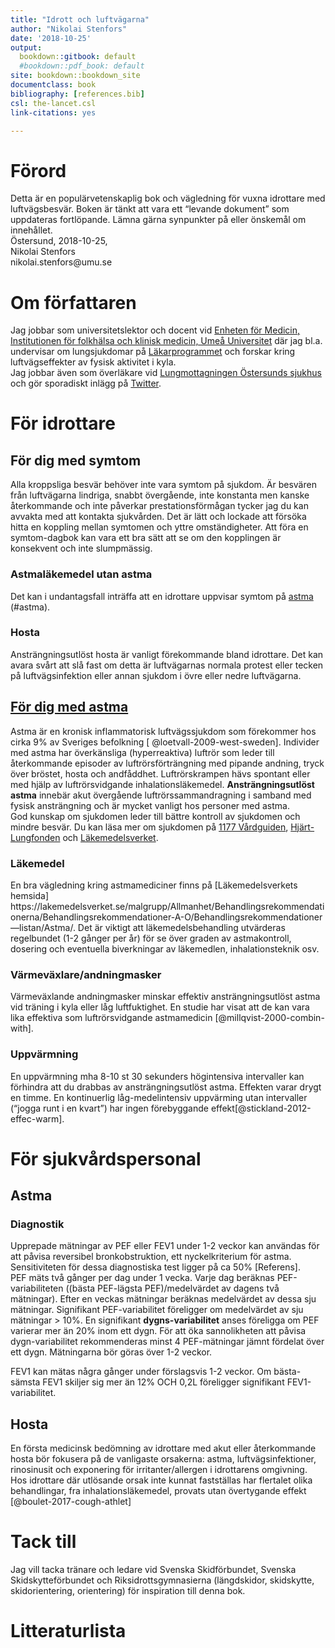 ```yaml
---
title: "Idrott och luftvägarna"
author: "Nikolai Stenfors"
date: '2018-10-25'
output:
  bookdown::gitbook: default
  #bookdown::pdf_book: default
site: bookdown::bookdown_site
documentclass: book
bibliography: [references.bib]
csl: the-lancet.csl
link-citations: yes

---
```

# Förord
Detta är en populärvetenskaplig bok och vägledning för vuxna idrottare med luftvägsbesvär. Boken är tänkt att vara ett "levande dokument" som uppdateras fortlöpande. Lämna gärna synpunkter på eller önskemål om innehållet.  
Östersund, 2018-10-25,      
Nikolai Stenfors  
nikolai.stenfors@umu.se   

# Om författaren
Jag jobbar som universitetslektor och docent vid [Enheten för Medicin, Institutionen för folkhälsa och klinisk medicin, Umeå Universitet](https://www.umu.se/personal/nikolai-stenfors/)  där jag bl.a. undervisar om lungsjukdomar på [Läkarprogrammet](https://www.umu.se/utbildning/program/lakarprogrammet) och forskar kring luftvägseffekter av fysisk aktivitet i kyla.    
Jag jobbar även som överläkare vid [Lungmottagningen Östersunds sjukhus](https://www.1177.se/Jamtland-Harjedalen/Hitta-vard/Jamtland/Kontakt/Lung-och-allergimottagningen/?ar=True) och gör sporadiskt inlägg på [Twitter](https://twitter.com/StenforsN).

# För idrottare

## För dig med symtom
Alla kroppsliga besvär behöver inte vara symtom på sjukdom. Är besvären från luftvägarna lindriga, snabbt övergående, inte konstanta men kanske återkommande och inte påverkar prestationsförmågan tycker jag du kan avvakta med att kontakta sjukvården.  Det är lätt och lockade att försöka hitta en koppling mellan symtomen och yttre omständigheter. Att föra en symtom-dagbok kan vara ett bra sätt att se om den kopplingen är konsekvent och inte slumpmässig.

### Astmaläkemedel utan astma
Det kan i undantagsfall inträffa att en idrottare uppvisar symtom på [astma] (#astma).

### Hosta
Ansträngningsutlöst hosta är vanligt förekommande bland idrottare. Det kan avara svårt att slå fast om detta är luftvägarnas normala protest eller tecken på luftvägsinfektion eller annan sjukdom i övre eller nedre luftvägarna.

## [För dig med astma](#astma)   
Astma är en kronisk inflammatorisk luftvägssjukdom som förekommer hos cirka 9% av Sveriges befolkning [ @loetvall-2009-west-sweden]. Individer med astma har överkänsliga (hyperreaktiva) luftrör som leder till återkommande episoder av luftrörsförträngning med pipande andning, tryck över bröstet, hosta och andfåddhet. Luftrörskrampen hävs spontant eller med hjälp av luftrörsvidgande inhalationsläkemedel. **Ansträngningsutlöst astma** innebär akut övergående luftrörssammandragning i samband med fysisk ansträngning och är mycket vanligt hos personer med astma.  
God kunskap om sjukdomen leder till bättre kontroll av sjukdomen och mindre besvär. Du kan läsa mer om sjukdomen på [1177 Vårdguiden](https://www.1177.se/Jamtland-Harjedalen/Fakta-och-rad/Sjukdomar/Astma/), [Hjärt-Lungfonden](https://www.hjart-lungfonden.se/Sjukdomar/Lungsjukdomar/Astma/) och [Läkemedelsverket](https://lakemedelsverket.se/malgrupp/Allmanhet/Behandlingsrekommendationerna/Behandlingsrekommendationer-A-O/Behandlingsrekommendationer---listan/Astma/).

### Läkemedel

En bra vägledning kring astmamediciner finns på [Läkemedelsverkets hemsida] https://lakemedelsverket.se/malgrupp/Allmanhet/Behandlingsrekommendationerna/Behandlingsrekommendationer-A-O/Behandlingsrekommendationer---listan/Astma/. Det är viktigt att läkemedelsbehandling utvärderas regelbundet (1-2 gånger per år) för se över graden av astmakontroll, dosering och eventuella biverkningar av läkemedlen, inhalationsteknik osv.   

### Värmeväxlare/andningmasker
Värmeväxlande andningmasker minskar effektiv ansträngningsutlöst astma vid träning i kyla eller låg luftfuktighet. 
En studie har visat att de kan vara lika effektiva som luftrörsvidgande astmamedicin [@millqvist-2000-combin-with].    

### Uppvärmning
En uppvärmning mha 8-10 st 30 sekunders högintensiva intervaller kan förhindra att du drabbas av  ansträngningsutlöst astma. Effekten varar drygt en timme. En kontinuerlig låg-medelintensiv uppvärming utan intervaller ("jogga runt i en kvart") har ingen förebyggande effekt[@stickland-2012-effec-warm].     

# För sjukvårdspersonal

## Astma

### Diagnostik
Upprepade mätningar av PEF eller FEV1 under 1-2 veckor kan användas för att påvisa reversibel bronkobstruktion, ett nyckelkriterium för astma. Sensitiviteten för dessa diagnostiska test ligger på ca 50% [Referens].  
PEF mäts två gånger per dag under 1 vecka. Varje dag beräknas PEF-variabiliteten ((bästa PEF-lägsta
PEF)/medelvärdet av dagens två mätningar). Efter en veckas mätningar
beräknas medelvärdet av dessa sju mätningar. Signifikant
PEF-variabilitet föreligger om medelvärdet av sju mätningar > 10%. 
En signifikant **dygns-variabilitet** anses föreligga om  PEF varierar mer än 20% inom ett dygn. För att öka sannolikheten att påvisa dygn-variabilitet rekommenderas minst 4 PEF-mätningar jämnt fördelat över ett dygn. Mätningarna bör göras över 1-2 veckor. 

FEV1 kan mätas några gånger under förslagsvis 1-2 veckor. Om bästa-sämsta FEV1 skiljer sig mer än 12% OCH 0,2L föreligger signifikant FEV1-variabilitet.



## Hosta
En första medicinsk bedömning av idrottare med akut eller återkommande hosta bör fokusera på de vanligaste orsakerna: astma, luftvägsinfektioner, rinosinusit och exponering för irritanter/allergen i idrottarens omgivning. Hos idrottare där utlösande orsak inte kunnat fastställas har flertalet olika behandlingar, fra inhalationsläkemedel, provats utan övertygande effekt [@boulet-2017-cough-athlet] 

# Tack till  
Jag vill tacka tränare och ledare vid Svenska Skidförbundet, Svenska Skidskytteförbundet och Riksidrottsgymnasierna (längdskidor, skidskytte, skidorientering, orientering) för inspiration till denna bok.


# Litteraturlista  